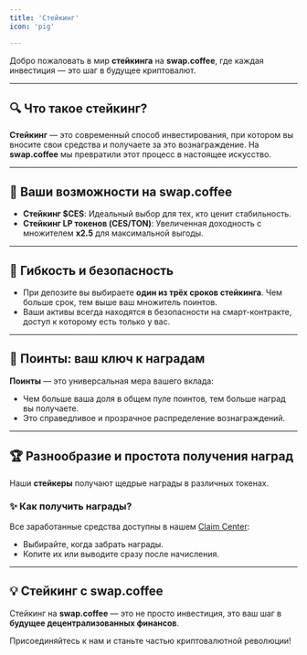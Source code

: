 ```yaml
---
title: 'Стейкинг'
icon: 'pig'

---
```


Добро пожаловать в мир **стейкинга** на **swap.coffee**, где каждая инвестиция — это шаг в будущее криптовалют.

---

## 🔍 Что такое стейкинг?
**Стейкинг** — это современный способ инвестирования, при котором вы вносите свои средства и получаете за это вознаграждение.
На **swap.coffee** мы превратили этот процесс в настоящее искусство.

---

## 🎯 Ваши возможности на **swap.coffee**

- **Стейкинг $CES**: Идеальный выбор для тех, кто ценит стабильность.
- **Стейкинг LP токенов (CES/TON)**: Увеличенная доходность с множителем **x2.5** для максимальной выгоды.

---

## 🔐 Гибкость и безопасность
- При депозите вы выбираете **один из трёх сроков стейкинга**.
Чем больше срок, тем выше ваш множитель поинтов.
- Ваши активы всегда находятся в безопасности на смарт-контракте, доступ к которому есть только у вас.

---

## 💎 Поинты: ваш ключ к наградам
**Поинты** — это универсальная мера вашего вклада:
- Чем больше ваша доля в общем пуле поинтов, тем больше наград вы получаете.
- Это справедливое и прозрачное распределение вознаграждений.

---

## 🏆 Разнообразие и простота получения наград
Наши **стейкеры** получают щедрые награды в различных токенах.

### ✨ Как получить награды?
Все заработанные средства доступны в нашем [Claim Center](https://swap.coffee/claim):
- Выбирайте, когда забрать награды.
- Копите их или выводите сразу после начисления.

---

## 💡 Стейкинг с **swap.coffee**
Стейкинг на **swap.coffee** — это не просто инвестиция, это ваш шаг в **будущее децентрализованных финансов**.

Присоединяйтесь к нам и станьте частью криптовалютной революции!

